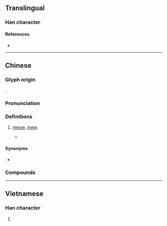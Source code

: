{{character info}}
==Translingual==

===Han character===
{{Han char|rn=30|rad=口|as=08|sn=11|four=64060|canj=RTW|ids=⿰口苗}}

====References====
* {{Han ref|kx=0201.121|dkj=04024|hdz=10637.060|uh=55B5|ud=21941|bh=D870|bd=55408}}

----

==Chinese==
{{zh-forms}}

===Glyph origin===
{{Han etym}}
{{Han compound|口|苗|ls=psc|c1=s|c2=p|no_och2=y}}.

===Pronunciation===
{{zh-pron
|m=miāo
|c=miu1,meu1
|mc=
|oc=
|ma=
|cat=intj
}}

===Definitions===
{{zh-hanzi}}

# {{lb|zh|onomatopoeia}} {{n-g|the [[sound]] of a [[cat]]:}} [[meow]], [[mew]].
#* {{zh-x|ref='''2018''', ''小潘潘'' and ''小峰峰'', 學貓叫 (Learn to Meow)|我們 一起 學 貓 叫，一起 喵 喵 喵 喵 喵|Let's learn to meow together. '''Meow''', '''meow''', '''meow''', '''meow''', '''meow''' together.}}

====Synonyms====
* {{zh-l|咪咪}}

===Compounds===
{{zh-der|喵喵}}

----

==Vietnamese==

===Han character===
{{vi-readings|reading=mếu, miêu|rs=口08}}

# {{rfdef|vi|sort=口08}}